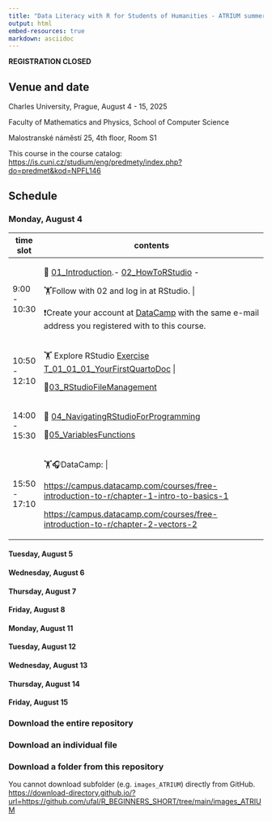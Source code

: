 ```yaml
---
title: "Data Literacy with R for Students of Humanities - ATRIUM summer school"
output: html
embed-resources: true
markdown: asciidoc
---
```


**REGISTRATION CLOSED**

## Venue and date

Charles University, Prague, August 4 - 15, 2025

Faculty of Mathematics and Physics, School of Computer Science

Malostranské náměstí 25, 4th floor, Room S1

This course in the course catalog: <https://is.cuni.cz/studium/eng/predmety/index.php?do=predmet&kod=NPFL146>

## Schedule

### Monday, August 4

+---------------+--------------------------------------------------------------------------------------------------------------------------------------------------------------------------+
| time slot     | contents                                                                                                                                                                 |
+===============+==========================================================================================================================================================================+
| 9:00 - 10:30  | 🧭 [01_Introduction](https://ufal.github.io/R_BEGINNERS_SHORT/01_Introduction.html).- [02_HowToRStudio](https://ufal.github.io/R_BEGINNERS_SHORT/02_HowToRStudio.html) - |
|               |                                                                                                                                                                          |
|               | 🏋️Follow with 02 and log in at RStudio.                                                                                                                                  |
|               |                                                                                                                                                                          |
|               | ❗Create your account at [DataCamp](%5Bhttps://www.datacamp.com/users/sign_up%5D(#0)) with the same e-mail address you registered with to this course.                   |
+---------------+--------------------------------------------------------------------------------------------------------------------------------------------------------------------------+
| 10:50 - 12:10 | 🏋️ Explore RStudio [Exercise T_01_01_01_YourFirstQuartoDoc](https://ufal.github.io/R_BEGINNERS_SHORT/EXERCISES/T_01_01_01_YourFirstQuartoDoc.html){.uri}                 |
|               |                                                                                                                                                                          |
|               | 🧭[03_RStudioFileManagement](https://ufal.github.io/R_BEGINNERS_SHORT/03_RStudioFileManagement.html){.uri}                                                               |
+---------------+--------------------------------------------------------------------------------------------------------------------------------------------------------------------------+
| 14:00 - 15:30 | 🧭 [04_NavigatingRStudioForProgramming](https://ufal.github.io/R_BEGINNERS_SHORT/04_NavigatingRStudioForProgramming.html)                                                |
|               |                                                                                                                                                                          |
|               | 🧭[05_VariablesFunctions](https://ufal.github.io/R_BEGINNERS_SHORT/05_VariablesFunctions.html)                                                                           |
+---------------+--------------------------------------------------------------------------------------------------------------------------------------------------------------------------+
| 15:50 - 17:10 | 🏋️🎧DataCamp:                                                                                                                                                            |
|               |                                                                                                                                                                          |
|               | <https://campus.datacamp.com/courses/free-introduction-to-r/chapter-1-intro-to-basics-1>                                                                                 |
|               |                                                                                                                                                                          |
|               | <https://campus.datacamp.com/courses/free-introduction-to-r/chapter-2-vectors-2>                                                                                         |
+---------------+--------------------------------------------------------------------------------------------------------------------------------------------------------------------------+

#### Tuesday, August 5

#### Wednesday, August 6

#### Thursday, August 7

#### Friday, August 8

#### Monday, August 11

#### Tuesday, August 12

#### Wednesday, August 13

#### Thursday, August 14

#### Friday, August 15

### Download the entire repository

### Download an individual file

### Download a folder from this repository

You cannot download subfolder (e.g. `images_ATRIUM`) directly from GitHub. <https://download-directory.github.io/?url=https://github.com/ufal/R_BEGINNERS_SHORT/tree/main/images_ATRIUM>
